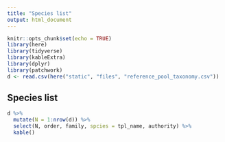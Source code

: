 ```yaml
---
title: "Species list"
output: html_document
---
```


```r
knitr::opts_chunk$set(echo = TRUE)
library(here)
library(tidyverse)
library(kableExtra)
library(dplyr)
library(patchwork)
d <- read.csv(here("static", "files", "reference_pool_taxonomy.csv"))
```

## Species list

```r
d %>% 
  mutate(N = 1:nrow(d)) %>% 
  select(N, order, family, spcies = tpl_name, authority) %>% 
  kable()
```
